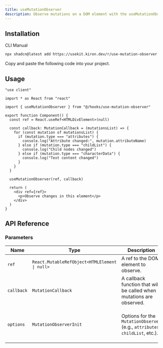 ```yaml
---
title: useMutationObserver
description: Observe mutations on a DOM element with the useMutationObserver hook.
---
```


## Installation

<Tabs defaultValue="cli">

<TabsList>
  <TabsTrigger value="cli">CLI</TabsTrigger>
  <TabsTrigger value="manual">Manual</TabsTrigger>
</TabsList>

<TabsContent value="cli">

```bash
npx shadcn@latest add https://usekit.kiron.dev/r/use-mutation-observer
```

</TabsContent>

<TabsContent value="manual">

<Steps>

<Step>Copy and paste the following code into your project.</Step>

<ComponentSource name="use-mutation-observer" />

</Steps>

</TabsContent>

</Tabs>

## Usage

```tsx {5, 22}
"use client"

import * as React from "react"

import { useMutationObserver } from "@/hooks/use-mutation-observer"

export function Component() {
  const ref = React.useRef<HTMLDivElement>(null)

  const callback: MutationCallback = (mutationsList) => {
    for (const mutation of mutationsList) {
      if (mutation.type === "attributes") {
        console.log("Attribute changed:", mutation.attributeName)
      } else if (mutation.type === "childList") {
        console.log("Child nodes changed")
      } else if (mutation.type === "characterData") {
        console.log("Text content changed")
      }
    }
  }

  useMutationObserver(ref, callback)

  return (
    <div ref={ref}>
      <p>Observe changes in this element</p>
    </div>
  )
}
```

## API Reference

### Parameters

| Name       | Type                                          | Description                                                                 | Default Value                                                               | Optional |
| ---------- | --------------------------------------------- | --------------------------------------------------------------------------- | --------------------------------------------------------------------------- | -------- |
| `ref`      | `React.MutableRefObject<HTMLElement \| null>` | A ref to the DOM element to observe.                                        | -                                                                           | No       |
| `callback` | `MutationCallback`                            | A callback function that will be called when mutations are observed.        | -                                                                           | No       |
| `options`  | `MutationObserverInit`                        | Options for the `MutationObserver` (e.g., `attributes`, `childList`, etc.). | `{ attributes: true, characterData: true, childList: true, subtree: true }` | Yes      |
